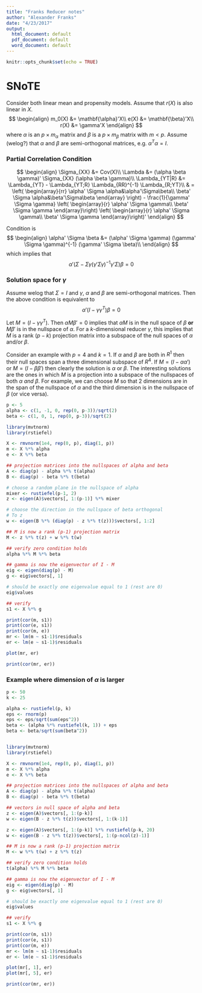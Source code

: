 ```yaml
---
title: "Franks Reducer notes"
author: "Alexander Franks"
date: "4/23/2017"
output:
  html_document: default
  pdf_document: default
  word_document: default
---
```


```r
knitr::opts_chunk$set(echo = TRUE)
```

# SNoTE
Consider both linear mean and propensity models. Assume that $r(X)$ is also linear in $X$.
$$
\begin{align}
m_0(X) &= \mathbf{\alpha}'X\\
e(X) &= \mathbf{\beta}'X\\
r(X) &= \gamma'X
\end{align}
$$
where $\alpha$ is an $p \times m_\alpha$ matrix and $\beta$ is a $p \times m_\beta$ matrix with $m < p$.  Assume (welog?) that $\alpha$ and $\beta$ are semi-orthogonal matrices, e.g. $\alpha^T\alpha = I$.  


### Partial Correlation Condition
$$
\begin{align}
\Sigma_{XX} &= Cov(X)\\
\Lambda &= (\alpha \beta \gamma)' \Sigma_{XX} (\alpha \beta \gamma)\\
\Lambda_{YT|R} &= \Lambda_{YT} - \Lambda_{YT;R} \Lambda_{RR}^{-1} \Lambda_{R;YT}\\
& = \left( \begin{array}{rr} \alpha' \Sigma \alpha&\alpha'\Sigma\beta\\
                       \beta' \Sigma \alpha&\beta'\Sigma\beta
           \end{array}
    \right) - \frac{1}{\gamma' \Sigma \gamma}
    \left(
          \begin{array}{r} \alpha' \Sigma \gamma\\
                       \beta' \Sigma \gamma
           \end{array}\right)
           \left(
          \begin{array}{r} \alpha' \Sigma \gamma\\
                       \beta' \Sigma \gamma
           \end{array}\right)'
\end{align}
$$

Condition is
$$
\begin{align}
\alpha' \Sigma \beta &= (\alpha' \Sigma \gamma) (\gamma' \Sigma \gamma)^{-1} (\gamma' \Sigma \beta)\\
\end{align}
$$
which implies that 
$$ \alpha' (\Sigma - \Sigma\gamma (\gamma' \Sigma \gamma)^{-1}\gamma'\Sigma)\beta = 0$$


### Solution space for $\gamma$

Assume welog that $\Sigma = I$ and $\gamma$, $\alpha$ and $\beta$ are semi-orthogonal matrices.  Then the above condition is equivalent to
$$ \alpha'(I - \gamma\gamma^T)\beta = 0 $$

Let $M = (I - \gamma\gamma^T)$.  Then $\alpha M\beta' = 0$ implies that $\alpha M$ is in the null space of $\beta$ **or** $M\beta'$ is in the nullspace of $\alpha$.  For a $k$-dimensional reducer $\gamma$, this implies that $M$ is a rank ($p - k$) projection matrix into a subspace of the null spaces of $\alpha$ and/or $\beta$.

Consider an example with $p=4$ and $k=1$.  If $\alpha$ and $\beta$ are both in $R^1$ then their null spaces span a three dimensional subspace of $R^4$.  If $M = (I - \alpha\alpha')$ or $M = (I - \beta\beta')$ then clearly the solution is $\alpha$ or $\beta$.  The interesting solutions are the ones in which $M$ is a projection into a subspace of the nullspaces of both $\alpha$ *and* $\beta$.  For example, we can choose $M$ so that 2 dimensions are in the span of the nullspace of $\alpha$ and the third dimension is in the nullspace of $\beta$ (or vice versa).

```r

p <- 5
alpha <- c(1, -1, 0, rep(0, p-3))/sqrt(2)
beta <- c(1, 0, 1, rep(0, p-3))/sqrt(2)

library(mvtnorm)
library(rstiefel)

X <- rmvnorm(1e4, rep(0, p), diag(1, p))
m <- X %*% alpha
e <- X %*% beta

## projection matrices into the nullspaces of alpha and beta
A <- diag(p) - alpha %*% t(alpha)
B <- diag(p) - beta %*% t(beta)

# choose a random plane in the nullspace of alpha 
mixer <- rustiefel(p-1, 2)
z <- eigen(A)$vectors[, 1:(p-1)] %*% mixer

# choose the direction in the nullspace of beta orthogonal
# To z
w <- eigen(B %*% (diag(p) - z %*% t(z)))$vectors[, 1:2]

## M is now a rank (p-1) projection matrix
M <- z %*% t(z) + w %*% t(w)

## verify zero condition holds
alpha %*% M %*% beta

## gamma is now the eigenvector of I - M
eig <- eigen(diag(p) - M)
g <- eig$vectors[, 1]

# should be exactly one eigenvalue equal to 1 (rest are 0)
eig$values

## verify
s1 <- X %*% g

print(cor(m, s1))
print(cor(e, s1))
print(cor(m, e))
mr <- lm(m ~ s1-1)$residuals
er <- lm(e ~ s1-1)$residuals

plot(mr, er)

print(cor(mr, er))
```

### Example where dimension of $\alpha$ is larger
```r
p <- 50
k <- 25

alpha <- rustiefel(p, k)
eps <- rnorm(p)
eps <- eps/sqrt(sum(eps^2))
beta <- (alpha %*% rustiefel(k, 1)) + eps
beta <- beta/sqrt(sum(beta^2))


library(mvtnorm)
library(rstiefel)

X <- rmvnorm(1e4, rep(0, p), diag(1, p))
m <- X %*% alpha
e <- X %*% beta

## projection matrices into the nullspaces of alpha and beta
A <- diag(p) - alpha %*% t(alpha)
B <- diag(p) - beta %*% t(beta)

## vectors in null space of alpha and beta
z <- eigen(A)$vectors[, 1:(p-k)]
w <- eigen(B - z %*% t(z))$vectors[, 1:(k-1)]

z <- eigen(A)$vectors[, 1:(p-k)] %*% rustiefel(p-k, 20)
w <- eigen(B - z %*% t(z))$vectors[, 1:(p-ncol(z)-1)]

## M is now a rank (p-1) projection matrix
M <- w %*% t(w) + z %*% t(z)

## verify zero condition holds
t(alpha) %*% M %*% beta

## gamma is now the eigenvector of I - M
eig <- eigen(diag(p) - M)
g <- eig$vectors[, 1]

# should be exactly one eigenvalue equal to 1 (rest are 0)
eig$values

## verify
s1 <- X %*% g

print(cor(m, s1))
print(cor(e, s1))
print(cor(m, e))
mr <- lm(m ~ s1-1)$residuals
er <- lm(e ~ s1-1)$residuals

plot(mr[, 1], er)
plot(mr[, 5], er)

print(cor(mr, er))

```